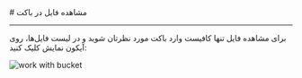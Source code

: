 

<Layout>
<Head>
<title>مستندات مشاهده فایل در باکت - لیارا</title>
<meta property="og:title" content="مستندات خدمات رایانش ابری لیارا" />
<meta property="og:description" content="مستندات مربوط به نحوه مشاهده یک فایل در فضای ذخیره‌سازی ابری در لیارا"  />
<meta property="og:image" content="https://files.liara.ir/liara/logos/liara-poster.jpg" />
</Head>
# مشاهده فایل در باکت
<hr className="mb-2" />

برای مشاهده فایل 
تنها کافیست وارد باکت مورد نظرتان شوید و در لیست فایل‌ها، روی آیکون نمایش کلیک کنید:

<div className="h-4" />
<img src="https://files.liara.ir/docs/buckets/view-file.gif" alt="work with bucket" />
<div className="h-4" />



</Layout>